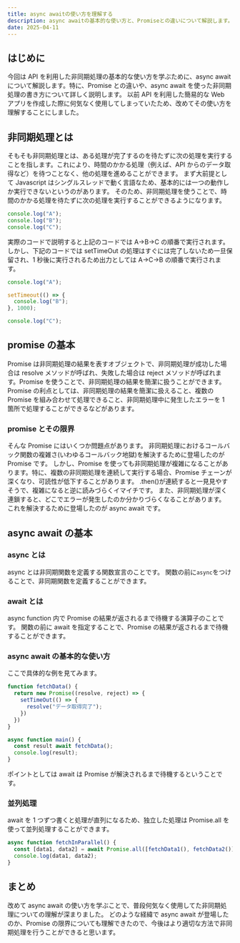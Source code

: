 ```yaml
---
title: async awaitの使い方を理解する
description: async awaitの基本的な使い方と、Promiseとの違いについて解説します。非同期処理を簡潔に記述するための方法として、async awaitは非常に便利です。
date: 2025-04-11
---
```


## はじめに

今回は API を利用した非同期処理の基本的な使い方を学ぶために、async await について解説します。特に、Promise との違いや、async await を使った非同期処理の書き方について詳しく説明します。
以前 API を利用した簡易的な Web アプリを作成した際に何気なく使用してしまっていたため、改めてその使い方を理解することにしました。

## 非同期処理とは

そもそも非同期処理とは、ある処理が完了するのを待たずに次の処理を実行することを指します。これにより、時間のかかる処理（例えば、API からのデータ取得など）を待つことなく、他の処理を進めることができます。
まず大前提として Javascript はシングルスレッドで動く言語なため、基本的には一つの動作しか実行できないというのがあります。
そのため、非同期処理を使うことで、時間のかかる処理を待たずに次の処理を実行することができるようになります。

```js
console.log("A");
console.log("B");
console.log("C");
```

実際のコードで説明すると上記のコードでは A→B→C の順番で実行されます。
しかし、下記のコードでは setTimeOut の処理はすぐには完了しないため一旦保留され、1 秒後に実行されるため出力としては A→C→B の順番で実行されます。

```js
console.log("A");

setTimeout(() => {
  console.log("B");
}, 1000);

console.log("C");
```

## promise の基本

Promise は非同期処理の結果を表すオブジェクトで、非同期処理が成功した場合は resolve メソッドが呼ばれ、失敗した場合は reject メソッドが呼ばれます。Promise を使うことで、非同期処理の結果を簡潔に扱うことができます。
Promise の利点としては、非同期処理の結果を簡潔に扱えること、複数の Promise を組み合わせて処理できること、非同期処理中に発生したエラーを 1 箇所で処理することができるなどがあります。

### promise とその限界

そんな Promise にはいくつか問題点があります。
非同期処理におけるコールバック関数の複雑さ(いわゆるコールバック地獄)を解決するために登場したのが Promise です。
しかし、Promise を使っても非同期処理が複雑になることがあります。特に、複数の非同期処理を連続して実行する場合、Promise チェーンが深くなり、可読性が低下することがあります。
.then()が連続すると一見見やすそうで、複雑になると逆に読みづらくイマイチです。
また、非同期処理が深く連鎖すると、どこでエラーが発生したのか分かりづらくなることがあります。
これを解決するために登場したのが async await です。

## async await の基本

### async とは

async とは非同期関数を定義する関数宣言のことです。
関数の前に`async`をつけることで、非同期関数を定義することができます。

### await とは

async function 内で Promise の結果が返されるまで待機する演算子のことです。
関数の前に await を指定することで、Promise の結果が返されるまで待機することができます。

### async await の基本的な使い方

ここで具体的な例を見てみます。

```js
function fetchData() {
  return new Promise((resolve, reject) => {
    setTimeOut(() => {
      resolve("データ取得完了");
    })
  })
}

async function main() {
  const result await fetchData();
  console.log(result);
}
```

ポイントとしては await は Promise が解決されるまで待機するということです。

### 並列処理

await を 1 つずつ書くと処理が直列になるため、独立した処理は Promise.all を使って並列処理することができます。

```js
async function fetchInParallel() {
  const [data1, data2] = await Promise.all([fetchData1(), fetchData2()]);
  console.log(data1, data2);
}
```

## まとめ

改めて async await の使い方を学ぶことで、普段何気なく使用してた非同期処理についての理解が深まりました。
どのような経緯で async await が登場したのか、Promise の限界についても理解できたので、今後はより適切な方法で非同期処理を行うことができると思います。
